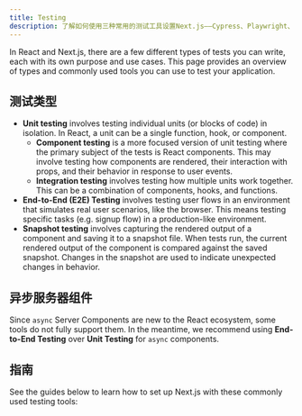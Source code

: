 ```yaml
---
title: Testing
description: 了解如何使用三种常用的测试工具设置Next.js——Cypress、Playwright、Vitest和Jest。
---
```


In React and Next.js, there are a few different types of tests you can write, each with its own purpose and use cases. This page provides an overview of types and commonly used tools you can use to test your application.

## 测试类型

- **Unit testing** involves testing individual units (or blocks of code) in isolation. In React, a unit can be a single function, hook, or component.
  - **Component testing** is a more focused version of unit testing where the primary subject of the tests is React components. This may involve testing how components are rendered, their interaction with props, and their behavior in response to user events.
  - **Integration testing** involves testing how multiple units work together. This can be a combination of components, hooks, and functions.
- **End-to-End (E2E) Testing** involves testing user flows in an environment that simulates real user scenarios, like the browser. This means testing specific tasks (e.g. signup flow) in a production-like environment.
- **Snapshot testing** involves capturing the rendered output of a component and saving it to a snapshot file. When tests run, the current rendered output of the component is compared against the saved snapshot. Changes in the snapshot are used to indicate unexpected changes in behavior.

<AppOnly>

## 异步服务器组件

Since `async` Server Components are new to the React ecosystem, some tools do not fully support them. In the meantime, we recommend using **End-to-End Testing** over **Unit Testing** for `async` components.

</AppOnly>

## 指南

See the guides below to learn how to set up Next.js with these commonly used testing tools:
